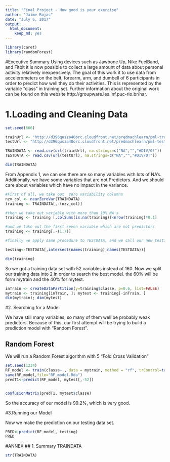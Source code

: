 ---
title: "Final Project - How good is your exercise"
author: "Jaime Rojas"
date: "July 6, 2017"
output:
  html_document:
    keep_md: yes
---

```{r Packages, include=FALSE}
library(caret)
library(randomForest)

```

#Executive Summary
Using devices such as Jawbone Up, Nike FuelBand, and Fitbit it is now possible to collect a large amount of data about personal activity relatively inexpensively. The goal of this work it to use data from accelerometers on the belt, forearm, arm, and dumbell of 6 participants in order to predict how well they do their activities. This is represented by the variable "class" in training set. Further information about the original work can be found on this website http://groupware.les.inf.puc-rio.br/har.

# 1.Loading and Cleaning Data
```{r Loading, echo=TRUE}
set.seed(666)

trainUrl <- "http://d396qusza40orc.cloudfront.net/predmachlearn/pml-training.csv"
testUrl <- "http://d396qusza40orc.cloudfront.net/predmachlearn/pml-testing.csv"

TRAINDATA <- read.csv(url(trainUrl), na.strings=c("NA","","#DIV/0!"))
TESTDATA <- read.csv(url(testUrl), na.strings=c("NA","","#DIV/0!"))

dim(TRAINDATA)

```

From Appendix 1, we can see there are so many variables with lots of NA's. Additionally, we have some variables that are not Predictors. And we should care about variables which have no impact in the variance.
```{r cleaning, echo=TRUE}

#First of all, we take out  zero variability columns
nzv_col <- nearZeroVar(TRAINDATA)
training <- TRAINDATA[,-(nzv_col)]

#then we take out variable with more than 10% NA's
training <- training [,colSums(is.na(training))<nrow(training)*0.1]

#and we take out the first seven variable which are not predictors
training <- training[,-(1:7)]

#finally we apply same procedure to TESTDATA, and we call our new testing data set as "testing"

testing<-TESTDATA[,intersect(names(training),names(TESTDATA))]

dim(training)
```

So we got a training data set with 52 variables instead of 160.
Now we split our training data into 2 in order to search the best model. the 60% will be form mytrain and the 40% for mytest.
```{r part,echo=TRUE}
inTrain <- createDataPartition(y=training$classe, p=0.6, list=FALSE)
mytrain <- training[inTrain, ]; mytest <- training[-inTrain, ]
dim(mytrain); dim(mytest)

```

#2. Searching for a Model 

We have still many variables, so many of them well be probably weak predictors. Because of this, our first attempt will be trying to build a prediction model with "Random Forest".

## Random Forest
We will run a Random Forest algorithm with 5 "Fold Cross Validation"
```{r RF,echo=TRUE}

set.seed(1234)
RF_model <- train(classe~., data = mytrain, method = "rf", trControl=trainControl(method="cv",number=5))
save(RF_model,file="RF_model.Rda")
predT1<-predict(RF_model, mytest[,-52])


confusionMatrix(predT1, mytest$classe)
```

So the accuracy of our model is 99.2%, which is very good. 


#3.Running our Model

Now we make the prediction on our testing data set.

```{r Pred, echo=TRUE}

PRED<-predict(RF_model, testing)
PRED

```

#ANNEX
## 1. Summary TRAINDATA

```{r sumTRAIN, echo=TRUE}

str(TRAINDATA)

```







